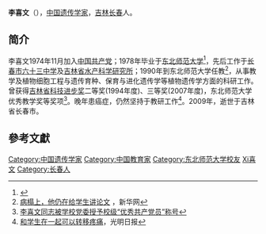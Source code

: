 {{Infobox_officeholder
| name = 李喜文
| image name = 
| width = 220px
| Sex = [[男|男]]
| different name =
| party = {{中国共产党}}
| Native place = 
| nationality = {{PRC}}
| date of birth = {{birth date|1955|2|5}}
| place of birth = {{PRC}}[[吉林省|吉林省]][[长春市|长春市]]
| date of death = {{death date and age|2009|7|30|1955|2|5}}
| place of death = {{PRC}}[[吉林省|吉林省]][[长春市|长春市]]
| spouse = 
| relatives =
| educate =
| work =
| past =
}}

'''李喜文'''（{{bd|1955年|2月5日|2009年|7月30日|catIdx=Li李喜文}}），[[中国|中国]][[遗传学家|遗传学家]]，[[吉林|吉林]][[长春|长春]]人。

== 简介 ==
李喜文1974年11月加入[[中国共产党|中国共产党]]；1978年毕业于[[东北师范大学|东北师范大学]]<ref>{{Cite web |url=http://sky.nenu.edu.cn/ |title=东北师范大学生物系 |access-date=2021-12-27 |archive-date=2020-07-29 |archive-url=https://web.archive.org/web/20200729190240/http://sky.nenu.edu.cn/ |dead-url=no }}</ref>，先后工作于[[长春市六十三中学|长春市六十三中学]]及[[吉林省水产科学研究所|吉林省水产科学研究所]]；1990年到东北师范大学任教<ref>[http://news.xinhuanet.com/focus/2009-07/23/content_11719372.htm 病榻上，他仍在给学生讲论文] {{Wayback|url=http://news.xinhuanet.com/focus/2009-07/23/content_11719372.htm |date=20090818074107 }}，新华网</ref>，从事教学及植物细胞工程与遗传育种、保育与进化遗传学等植物遗传学方面的科研工作。曾获得[[吉林省科技进步奖|吉林省科技进步奖]]二等奖(1994年度)、三等奖(2007年度)，东北师范大学优秀教学奖等奖项<ref>[http://www.nenu.edu.cn/intramural/content/news/3786.php 李喜文同志被学校党委授予校级“优秀共产党员”称号]{{dead link|date=2018年3月 |bot=InternetArchiveBot |fix-attempted=yes }}</ref>。晚年患癌症，仍然坚持于教研工作<ref>[http://www.gmw.cn/01gmrb/2009-05/30/content_927634.htm 和学生在一起可以转移疼痛]，光明日报</ref>。2009年，逝世于吉林省长春市。

==參考文獻==
<div class="references-small">
<references />
</div>
{{China-scientist-stub}}
{{reflist}}
{{DEFAULTSORT:Li李喜文}}
[[Category:中国遗传学家|Category:中国遗传学家]]
[[Category:中国教育家|Category:中国教育家]]
[[Category:东北师范大学校友|Category:东北师范大学校友]]
[[Category:李姓|Xi喜文]]
[[Category:长春人|Category:长春人]]